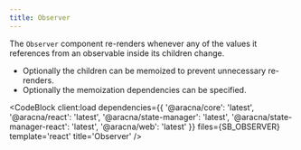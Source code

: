 ```yaml
---
title: Observer
---
```



The `Observer` component re-renders whenever any of the values it references from an observable inside its children change.

- Optionally the children can be memoized to prevent unnecessary re-renders.
- Optionally the memoization dependencies can be specified.

<CodeBlock
  client:load
  dependencies={{
    '@aracna/core': 'latest',
    '@aracna/react': 'latest',
    '@aracna/state-manager': 'latest',
    '@aracna/state-manager-react': 'latest',
    '@aracna/web': 'latest'
  }}
  files={SB_OBSERVER}
  template='react'
  title='Observer'
/>
